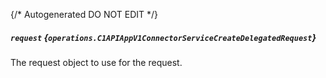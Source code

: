 {/* Autogenerated DO NOT EDIT  */}

##### `request` *{`operations.C1APIAppV1ConnectorServiceCreateDelegatedRequest`}*
The request object to use for the request.

<Collapsible openLabel={Labels.showProperties} closeLabel={Labels.hideProperties}>
  <C1APIAppV1ConnectorServiceCreateDelegatedRequest />
</Collapsible>


